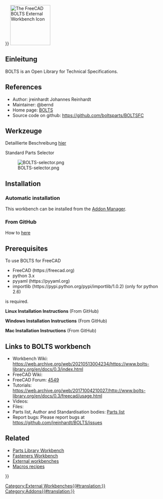 <languages/>
{{UnfinishedDocu{{#translation:}}}}
[[Image:BOLTSFC_workbench_icon.svg|thumb|128px|<span lang="en" dir="ltr" class="mw-content-ltr">The FreeCAD BOLTS External Workbench Icon</span>]]

<span id="Introduction"></span>
==Einleitung==

{{TOCright}}

<div lang="en" dir="ltr" class="mw-content-ltr">
BOLTS is an Open Library for Technical Specifications.
</div>

<div lang="en" dir="ltr" class="mw-content-ltr">
==References==
</div>

<div lang="en" dir="ltr" class="mw-content-ltr">
* Author: jreinhardt Johannes Reinhardt
* Maintainer: @bernd
* Home page: [https://boltsparts.github.io BOLTS]
* Source code on github: https://github.com/boltsparts/BOLTSFC
</div>

<span id="Tools"></span>
==Werkzeuge==

Detaillierte Beschreibung [https://web.archive.org/web/20171004210027/http://www.bolts-library.org/en/docs/0.3/freecad/usage.html hier]

<div lang="en" dir="ltr" class="mw-content-ltr">
Standard Parts Selector
</div>

<div lang="en" dir="ltr" class="mw-content-ltr">
[[Image:BOLTS-selector.png]]
</div>

<div lang="en" dir="ltr" class="mw-content-ltr">
==Installation==
</div>

<div lang="en" dir="ltr" class="mw-content-ltr">
===Automatic installation===
</div>

<div lang="en" dir="ltr" class="mw-content-ltr">
This workbench can be installed from the [[Std_AddonMgr|Addon Manager]].
</div>

<div lang="en" dir="ltr" class="mw-content-ltr">
===From GitHub===
</div>

<div lang="en" dir="ltr" class="mw-content-ltr">
How to [https://github.com/boltsparts/BOLTSFC#readme here]
</div>

<div lang="en" dir="ltr" class="mw-content-ltr">
==Prerequisites==
</div>

<div lang="en" dir="ltr" class="mw-content-ltr">
To use BOLTS for FreeCAD
*    FreeCAD (https://freecad.org)
*    python 3.x
*    pyyaml (https://pyyaml.org)
*    importlib (https://pypi.python.org/pypi/importlib/1.0.2) (only for python 2.6)
is required.
</div>

<div lang="en" dir="ltr" class="mw-content-ltr">
'''Linux Installation Instructions''' (From GitHub)
</div>

<div lang="en" dir="ltr" class="mw-content-ltr">
'''Windows Installation Instructions''' (From GitHub)
</div>

<div lang="en" dir="ltr" class="mw-content-ltr">
'''Mac Installation Instructions''' (From GitHub)
</div>

<div lang="en" dir="ltr" class="mw-content-ltr">
==Links to BOLTS workbench==
</div>

<div lang="en" dir="ltr" class="mw-content-ltr">
* Workbench Wiki: https://web.archive.org/web/20210513004234/https://www.bolts-library.org/en/docs/0.3/index.html
* FreeCAD Wiki: 
* FreeCAD Forum: [https://forum.freecad.org/viewtopic.php?f=8&t=4549 4549]
* Tutorials: https://web.archive.org/web/20171004210027/http://www.bolts-library.org/en/docs/0.3/freecad/usage.html
* Videos:  
* Files: 
* Parts list, Author and Standardisation bodies: [https://web.archive.org/web/20210125065220/https://www.bolts-library.org/en/parts/index.html Parts list]
* Report bugs: Please report bugs at https://github.com/jreinhardt/BOLTS/issues
</div>

<div lang="en" dir="ltr" class="mw-content-ltr">
==Related==
</div>

<div lang="en" dir="ltr" class="mw-content-ltr">
* [[Parts_Library_Workbench|Parts Library Workbench]]
* [[Fasteners_Workbench|Fasteners Workbench]]
* [[External_workbenches|External workbenches]]
* [[Macros_recipes|Macros recipes]]
</div>


{{Userdocnavi{{#translation:}}}}
[[Category:External Workbenches{{#translation:}}]]
[[Category:Addons{{#translation:}}]]